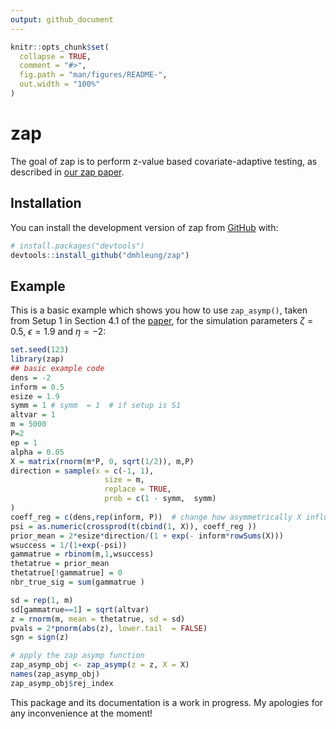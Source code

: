 ```yaml
---
output: github_document
---
```


<!-- README.md is generated from README.Rmd. Please edit that file -->

```r
knitr::opts_chunk$set(
  collapse = TRUE,
  comment = "#>",
  fig.path = "man/figures/README-",
  out.width = "100%"
)
```

# zap

<!-- badges: start -->
<!-- badges: end -->

The goal of zap is to perform z-value based covariate-adaptive testing, as described in [our zap paper](https://academic.oup.com/jrsssb/article/84/5/1886/7072884).

## Installation

You can install the development version of zap from [GitHub](https://github.com/) with:

``` r
# install.packages("devtools")
devtools::install_github("dmhleung/zap")
```

## Example

This is a basic example which shows you how to use `zap_asymp()`, taken from Setup 1 in Section  4.1 of the [paper](https://academic.oup.com/jrsssb/article/84/5/1886/7072884), for the simulation parameters $\zeta = 0.5$, $\epsilon = 1.9$ and $\eta = -2$:

```r
set.seed(123)
library(zap)
## basic example code
dens = -2
inform = 0.5
esize = 1.9
symm = 1 # symm  = 1  # if setup is S1
altvar = 1
m = 5000
P=2
ep = 1
alpha = 0.05
X = matrix(rnorm(m*P, 0, sqrt(1/2)), m,P)
direction = sample(x = c(-1, 1),
                     size = m,
                     replace = TRUE,
                     prob = c(1 - symm,  symm)
)
coeff_reg = c(dens,rep(inform, P))  # change how asymmetrically X influence the probabilities
psi = as.numeric(crossprod(t(cbind(1, X)), coeff_reg ))
prior_mean = 2*esize*direction/(1 + exp(- inform*rowSums(X)))
wsuccess = 1/(1+exp(-psi))
gammatrue = rbinom(m,1,wsuccess)
thetatrue = prior_mean
thetatrue[!gammatrue] = 0
nbr_true_sig = sum(gammatrue )

sd = rep(1, m)
sd[gammatrue==1] = sqrt(altvar)
z = rnorm(m, mean = thetatrue, sd = sd)
pvals = 2*pnorm(abs(z), lower.tail  = FALSE)
sgn = sign(z) 

# apply the zap asymp function
zap_asymp_obj <- zap_asymp(z = z, X = X)
names(zap_asymp_obj)
zap_asymp_obj$rej_index
```

This package and its documentation is a work in progress. My apologies for any inconvenience at the moment!




